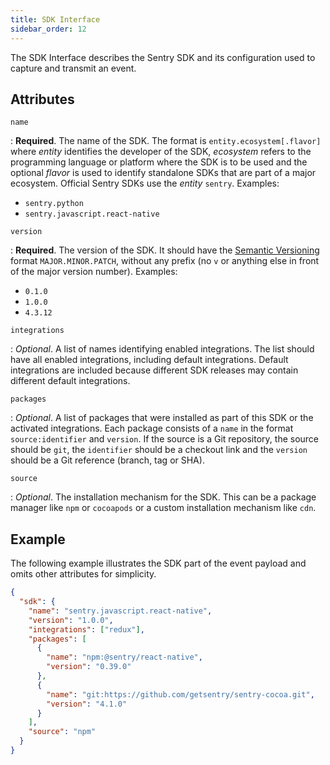 ```yaml
---
title: SDK Interface
sidebar_order: 12
---
```


The SDK Interface describes the Sentry SDK and its configuration used to capture
and transmit an event.

## Attributes

`name`

: **Required**. The name of the SDK. The format is `entity.ecosystem[.flavor]`
where _entity_ identifies the developer of the SDK, _ecosystem_ refers to the
programming language or platform where the SDK is to be used and the optional
_flavor_ is used to identify standalone SDKs that are part of a major
ecosystem. Official Sentry SDKs use the _entity_ `sentry`. Examples:

- `sentry.python`
- `sentry.javascript.react-native`

`version`

: **Required**. The version of the SDK. It should have the [Semantic
Versioning](https://semver.org) format `MAJOR.MINOR.PATCH`, without any prefix
(no `v` or anything else in front of the major version number). Examples:

- `0.1.0`
- `1.0.0`
- `4.3.12`

`integrations`

: _Optional_. A list of names identifying enabled integrations. The list should
have all enabled integrations, including default integrations. Default
integrations are included because different SDK releases may contain different
default integrations.

`packages`

: _Optional_. A list of packages that were installed as part of this SDK or the
activated integrations. Each package consists of a `name` in the format
`source:identifier` and `version`. If the source is a Git repository, the source should be `git`, the
`identifier` should be a checkout link and the `version` should be a Git
reference (branch, tag or SHA).

`source`

: _Optional_. The installation mechanism for the SDK. This can be a package
manager like `npm` or `cocoapods` or a custom installation mechanism like `cdn`.

## Example

The following example illustrates the SDK part of the <Link to="/sdk/event-payloads/">event payload</Link> and omits other
attributes for simplicity.

```json
{
  "sdk": {
    "name": "sentry.javascript.react-native",
    "version": "1.0.0",
    "integrations": ["redux"],
    "packages": [
      {
        "name": "npm:@sentry/react-native",
        "version": "0.39.0"
      },
      {
        "name": "git:https://github.com/getsentry/sentry-cocoa.git",
        "version": "4.1.0"
      }
    ],
    "source": "npm"
  }
}
```
